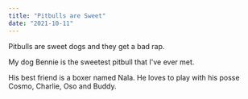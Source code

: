```yaml
---
title: "Pitbulls are Sweet"
date: "2021-10-11"
---
```


Pitbulls are sweet dogs and they get a bad rap.

My dog Bennie is the sweetest pitbull that I've ever met.

His best friend is a boxer named Nala. He loves to play with his posse Cosmo, Charlie, Oso and Buddy.
